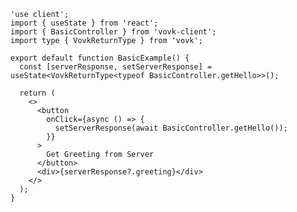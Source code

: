 ```tsx filename="/src/app/basic/BasicExample.tsx"
'use client';
import { useState } from 'react';
import { BasicController } from 'vovk-client';
import type { VovkReturnType } from 'vovk';

export default function BasicExample() {
  const [serverResponse, setServerResponse] = useState<VovkReturnType<typeof BasicController.getHello>>();

  return (
    <>
      <button
        onClick={async () => {
          setServerResponse(await BasicController.getHello());
        }}
      >
        Get Greeting from Server
      </button>
      <div>{serverResponse?.greeting}</div>
    </>
  );
}
```
